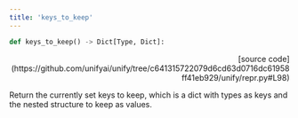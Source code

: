 ```yaml
---
title: 'keys_to_keep'
---
```


```python
def keys_to_keep() -> Dict[Type, Dict]:
```

<p align="right">[source code](https://github.com/unifyai/unify/tree/c641315722079d6cd63d0716dc61958ff41eb929/unify/repr.py#L98)</p>

Return the currently set keys to keep, which is a dict with types as keys and the
nested structure to keep as values.